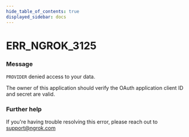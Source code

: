 ```yaml
---
hide_table_of_contents: true
displayed_sidebar: docs
---
```



# ERR_NGROK_3125

### Message

`PROVIDER` denied access to your data.

The owner of this application should verify the OAuth application client ID and secret are valid.

<ErrorDetails error="err_ngrok_3125" />

### Further help

If you're having trouble resolving this error, please reach out to [support@ngrok.com](mailto:support@ngrok.com?subject=Help%20with%20ERR_NGROK_3125)

